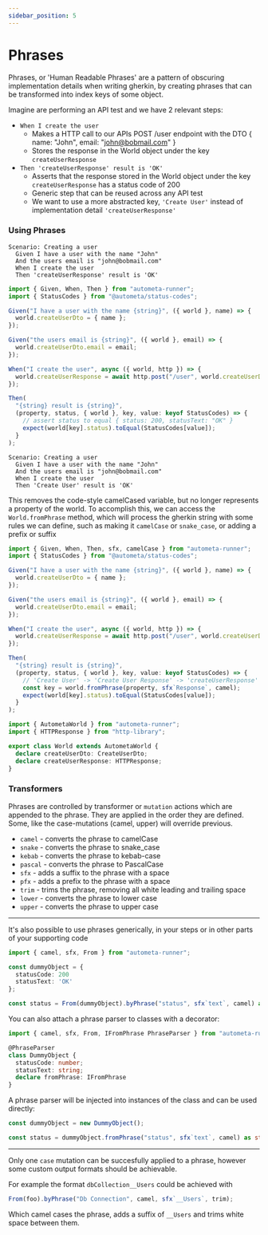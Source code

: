 ```yaml
---
sidebar_position: 5
---
```



# Phrases

Phrases, or 'Human Readable Phrases' are a pattern of obscuring implementation
details when writing gherkin, by creating phrases that can be transformed into
index keys of some object.

Imagine are performing an API test and we have 2 relevant steps:

- `When I create the user`
  - Makes a HTTP call to our APIs POST /user endpoint with the DTO { name: "John", email: "john@bobmail.com" }
  - Stores the response in the World object under the key `createUserResponse`
- `Then 'createUserResponse' result is 'OK'`
  - Asserts that the response stored in the World object under the key `createUserResponse` has a status code of 200
  - Generic step that can be reused across any API test
  - We want to use a more abstracted key, `'Create User'` instead of implementation detail `'createUserResponse'`

### Using Phrases

<Tabs>
  <TabItem value="exposed" label="Exposed Details">

```gherkin title=Gherkin
Scenario: Creating a user
  Given I have a user with the name "John"
  And the users email is "john@bobmail.com"
  When I create the user
  Then 'createUserResponse' result is 'OK'
```

```ts title=Steps
import { Given, When, Then } from "autometa-runner";
import { StatusCodes } from "@autometa/status-codes";

Given("I have a user with the name {string}", ({ world }, name) => {
  world.createUserDto = { name };
});

Given("the users email is {string}", ({ world }, email) => {
  world.createUserDto.email = email;
});

When("I create the user", async ({ world, http }) => {
  world.createUserResponse = await http.post("/user", world.createUserDto);
});

Then(
  "{string} result is {string}",
  (property, status, { world }, key, value: keyof StatusCodes) => {
    // assert status to equal { status: 200, statusText: "OK" }
    expect(world[key].status).toEqual(StatusCodes[value]);
  }
);
```

  </TabItem>
  <TabItem value="phrase" label="Human Friendly Phrase">

```gherkin title=Gherkin
Scenario: Creating a user
  Given I have a user with the name "John"
  And the users email is "john@bobmail.com"
  When I create the user
  Then 'Create User' result is 'OK'
```

This removes the code-style camelCased variable, but no longer represents a property of the world.
To accomplish this, we can access the `World.fromPhrase` method, which will process the gherkin
string with some rules we can define, such as making it `camelCase` or `snake_case`, or adding a
prefix or suffix

```ts title=Steps
import { Given, When, Then, sfx, camelCase } from "autometa-runner";
import { StatusCodes } from "@autometa/status-codes";

Given("I have a user with the name {string}", ({ world }, name) => {
  world.createUserDto = { name };
});

Given("the users email is {string}", ({ world }, email) => {
  world.createUserDto.email = email;
});

When("I create the user", async ({ world, http }) => {
  world.createUserResponse = await http.post("/user", world.createUserDto);
});

Then(
  "{string} result is {string}",
  (property, status, { world }, key, value: keyof StatusCodes) => {
    // 'Create User' -> 'Create User Response' -> 'createUserResponse'
    const key = world.fromPhrase(property, sfx`Response`, camel);
    expect(world[key].status).toEqual(StatusCodes[value]);
  }
);
```

  </TabItem>

</Tabs>

```ts title=World
import { AutometaWorld } from "autometa-runner";
import { HTTPResponse } from "http-library";

export class World extends AutometaWorld {
  declare createUserDto: CreateUserDto;
  declare createUserResponse: HTTPResponse;
}
```

### Transformers

Phrases are controlled by transformer or `mutation` actions which are appended
to the phrase. They are applied in the order they are defined. Some, like the case-mutations (camel, upper) will
override previous.

- `camel` - converts the phrase to camelCase
- `snake` - converts the phrase to snake_case
- `kebab` - converts the phrase to kebab-case
- `pascal` - converts the phrase to PascalCase
- `sfx` - adds a suffix to the phrase with a space
- `pfx` - adds a prefix to the phrase with a space
- `trim` - trims the phrase, removing all white leading and trailing space
- `lower` - converts the phrase to lower case
- `upper` - converts the phrase to upper case

---

It's also possible to use phrases generically, in your steps or in other parts of your
supporting code

```ts
import { camel, sfx, From } from "autometa-runner";

const dummyObject = {
  statusCode: 200
  statusText: 'OK'
};

const status = From(dummyObject).byPhrase("status", sfx`text`, camel) as string;
```

You can also attach a phrase parser to classes with a decorator:

```ts
import { camel, sfx, From, IFromPhrase PhraseParser } from "autometa-runner";

@PhraseParser
class DummyObject {
  statusCode: number;
  statusText: string;
  declare fromPhrase: IFromPhrase
}

```

A phrase parser will be injected into instances of the class and can be used directly:

```ts
const dummyObject = new DummyObject();

const status = dummyObject.fromPhrase("status", sfx`text`, camel) as string;
```

---

Only one `case` mutation can be succesfully applied to a phrase, however some custom
output formats should be achievable.

For example the format `dbCollection__Users` could be achieved with

```ts
From(foo).byPhrase("Db Connection", camel, sfx`__Users`, trim);
```

Which camel cases the phrase, adds a suffix of `__Users` and trims white space between them.
